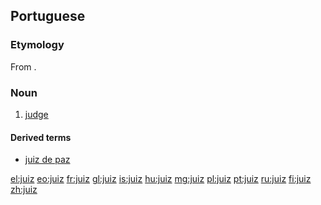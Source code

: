 ==Portuguese==

===Etymology===
From {{etyl|la|pt}} {{term|iudex|iūdex|lang=la}}.

===Noun===
{{pt-noun|m|juízes}}

# [[judge]]

====Derived terms====
* [[juiz de paz]]


[[el:juiz]]
[[eo:juiz]]
[[fr:juiz]]
[[gl:juiz]]
[[is:juiz]]
[[hu:juiz]]
[[mg:juiz]]
[[pl:juiz]]
[[pt:juiz]]
[[ru:juiz]]
[[fi:juiz]]
[[zh:juiz]]